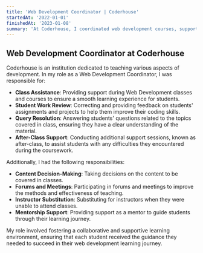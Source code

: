 ```yaml
---
title: 'Web Development Coordinator | Coderhouse'
startedAt: '2022-01-01'
finishedAt: '2023-01-08'
summary: 'At Coderhouse, I coordinated web development courses, supported students, reviewed work, resolved queries, and guided curriculum decisions.'
---
```


## Web Development Coordinator at Coderhouse

Coderhouse is an institution dedicated to teaching various aspects of development. In my role as a Web Development Coordinator, I was responsible for:

- **Class Assistance**: Providing support during Web Development classes and courses to ensure a smooth learning experience for students.
- **Student Work Review**: Correcting and providing feedback on students' assignments and projects to help them improve their coding skills.
- **Query Resolution**: Answering students' questions related to the topics covered in class, ensuring they have a clear understanding of the material.
- **After-Class Support**: Conducting additional support sessions, known as after-class, to assist students with any difficulties they encountered during the coursework.

Additionally, I had the following responsibilities:

- **Content Decision-Making**: Taking decisions on the content to be covered in classes.
- **Forums and Meetings**: Participating in forums and meetings to improve the methods and effectiveness of teaching.
- **Instructor Substitution**: Substituting for instructors when they were unable to attend classes.
- **Mentorship Support**: Providing support as a mentor to guide students through their learning journey.

My role involved fostering a collaborative and supportive learning environment, ensuring that each student received the guidance they needed to succeed in their web development learning journey.
